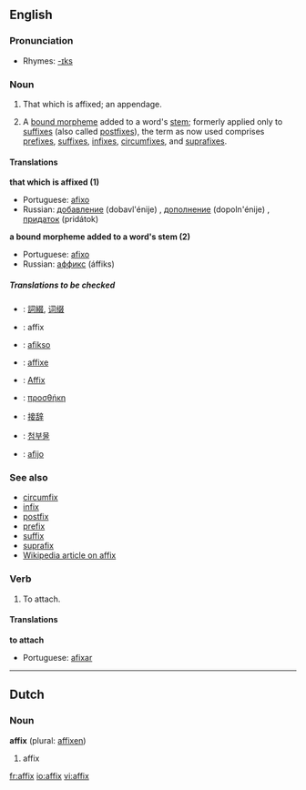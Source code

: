 {{see|Affix}}
==English==

===Pronunciation===
*Rhymes: [[Rhymes:English:-ɪks|-ɪks]]

===Noun===
{{en-noun|es}}
#That which is affixed; an appendage.
#{{linguistics}} A [[bound morpheme]] added to a word's [[stem]]; formerly applied only to [[suffix]]es (also called [[postfix]]es), the term as now used comprises [[prefix]]es, [[suffix]]es, [[infix]]es, [[circumfix]]es, and [[suprafix]]es.

====Translations====
'''that which is affixed (1)'''
{{top}}
{{mid}}
*Portuguese: [[afixo]] {{m}}
*Russian: [[добавление]] (dobavl'énije) {{n}}, [[дополнение]] (dopoln'énije) {{n}}, [[придаток]] (pridátok) {{n}}
{{bottom}}

'''a bound morpheme added to a word's stem (2)'''
{{top}}
{{mid}}
*Portuguese: [[afixo]] {{m}}
*Russian: [[аффикс]] (áffiks) {{m}} 
{{bottom}}

=====Translations to be checked=====
{{checktrans}}
{{top}}
*{{ttbc|Chinese}}: [[詞綴]], [[词缀]]
*{{ttbc|Dutch}}: affix {{n}}
*{{ttbc|Esperanto}}: [[afikso]]
*{{ttbc|French}}: [[affixe]]
*{{ttbc|German}}: [[Affix]] {{n}}
{{mid}}
*{{ttbc|Greek}}: [[προσθήκη]] {{f}}
*{{ttbc|Japanese}}: [[接辞]]
*{{ttbc|Korean}}: [[첨부물]]
*{{ttbc|Spanish}}: [[afijo]] {{m}}
{{bottom}}

===See also===
*[[circumfix]]
*[[infix]]
*[[postfix]]
*[[prefix]]
*[[suffix]]
*[[suprafix]]
*[[w:Affix|Wikipedia article on affix]]

===Verb===
{{en-verb|affix|es}}
# To attach.

====Translations====
'''to attach'''
{{top}}
{{mid}}
*Portuguese: [[afixar]]
{{bottom}}

----

==Dutch==
===Noun===
'''affix''' {{n}} (plural: [[affixen]])

# affix

[[fr:affix]]
[[io:affix]]
[[vi:affix]]